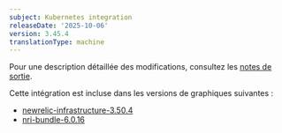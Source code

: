 ```yaml
---
subject: Kubernetes integration
releaseDate: '2025-10-06'
version: 3.45.4
translationType: machine
---
```


Pour une description détaillée des modifications, consultez les [notes de sortie](https://github.com/newrelic/nri-kubernetes/releases/tag/v3.45.4).

Cette intégration est incluse dans les versions de graphiques suivantes :

* [newrelic-infrastructure-3.50.4](https://github.com/newrelic/nri-kubernetes/releases/tag/newrelic-infrastructure-3.50.4)
* [nri-bundle-6.0.16](https://github.com/newrelic/helm-charts/releases/tag/nri-bundle-6.0.16)